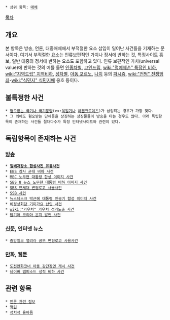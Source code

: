  * 상위 항목: [[매체]]

[[목차]]

== 개요 ==
본 항목은 방송, 언론, 대중매체에서 부적절한 요소 삽입이 일어난 사건들을 기재하는 문서이다. 여기서 부적절한 요소는 인류보편적인 가치나 정서에 반하는 것, 특정사이트 홍보, 일반 대중의 정서에 반하는 요소도 포함하고 있다. 인류 보편적인 가치(universal value)에 반하는 것의 예를 들면 [[인종차별]], [[고인드립]], [[wiki:"명예훼손" 특정인 비하]], [[wiki:"지역드립" 지역비하]], [[성차별]], [[아동 포르노]], [[나치]] 등의 [[파시즘]], [[wiki:"전범" 전쟁범죄]]-[[wiki:"식민지" 식민지배]] 옹호 등이다.

== 불특정한 사건 ==
 * [[혐오받는 국기나 국기문양]](ex:[[욱일기]]나 [[하켄크로이츠]])가 삽입되는 경우가 가장 잦다.
 * 그 외에도 혐오받는 단체등을 상징하는 상징물들이 방송을 타는 경우도 많다. 아래 독립항목이 존재하는 사건들 절대다수가 특정 인터넷사이트와 관련이 있다. 

== 독립항목이 존재하는 사건 ==
=== [[방송]] ===
 * '''[[일베저장소 합성사진 유통사건]]'''
 * [[EBS 강사 군대 비하 사건]]
 * [[MBC 노무현 대통령 합성 이미지 사건]]
 * [[SBS 8 뉴스 노무현 대통령 비하 이미지 사건]]
 * [[SBS 연세대 변형로고 사용사건]]
 * [[SSB 사건]]
 * [[뉴스데스크 박근혜 대통령 인공기 합성 이미지 사건]]
 * [[비정상회담 기미가요 삽입 사건]]
 * [[wiki:"카우치" 카우치 성기노출 사건]]
 * [[탑기어 코리아 운지 발언 사건]]
=== [[신문]], 인터넷 뉴스 ===
 * [[중앙일보 열려라 공부 변형로고 사용사건]]

=== [[만화]], [[웹툰]] ===
 * [[도전만화코너 아동 강간장면 게시 사건]]
 * [[네이버 앱피소드 성적 비하 사건]]

== 관련 항목 ==
 * [[언론 관련 정보]]
 * [[역린]]
 * [[정치적 올바름]]
